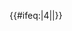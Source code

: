 {{#ifeq:{{{exclude}}}|4||{{NYCS time 2|4|icon=allexceptrush|text=all except rush hours, peak direction|time={{{time|}}}}}}}